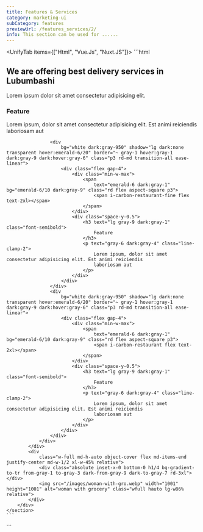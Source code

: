 ```yaml
---
title: Features & Services
category: marketing-ui
subCategory: features
previewUrl: /features_services/2/
info: This section can be used for ......
---
```


<UnifyTab items={["Html", "Vue.Js", "Nuxt.JS"]}>
  <TabItem>
    ```html
    <section py-20>
        <div px="5 sm:10 md:12 lg:5" class="max-w-7xl mx-auto flex flex-col md-flex-row gap-10 xl-gap-14">
            <div class="flex flex-1 flex-col gap-5">
                <div class="flex flex-col gap-5">
                    <div class="flex flex-col">
                        <h2 text="4xl lg:4xl gray-8 dark:white" class="font-bold">
                            We are offering best delivery services in Lubumbashi
                        </h2>
                    </div>
                    <p text="gray-7 dark:gray-3">Lorem ipsum dolor sit amet consectetur adipisicing
                        elit.</p>
                </div>
                <div class="space-y-3">
                    <div
                         bg="white dark:gray-950" shadow="lg dark:none transparent hover:emerald-6/20" border="~ gray-1 hover:gray-1 dark:gray-9 dark:hover:gray-6" class="p3 rd-md transition-all ease-linear">
                        <div class="flex gap-4">
                            <div class="min-w-max">
                                <span
                                    text="emerald-6 dark:gray-1" bg="emerald-6/10 dark:gray-9" class="rd flex aspect-square p3">
                                    <span i-carbon-restaurant flex text-2xl></span>
                                </span>
                            </div>
                            <div class="space-y-0.5">
                                <h3 text="lg gray-9 dark:gray-1" class="font-semibold">
                                    Feature
                                </h3>
                                <p text="gray-6 dark:gray-4" class="line-clamp-2">
                                    Lorem ipsum, dolor sit amet consectetur adipisicing elit. Est animi reiciendis
                                    laboriosam aut
                                </p>
                            </div>
                        </div>
                    </div>

                    <div
                        bg="white dark:gray-950" shadow="lg dark:none transparent hover:emerald-6/20" border="~ gray-1 hover:gray-1 dark:gray-9 dark:hover:gray-6" class="p3 rd-md transition-all ease-linear">
                        <div class="flex gap-4">
                            <div class="min-w-max">
                                <span
                                    text="emerald-6 dark:gray-1" bg="emerald-6/10 dark:gray-9" class="rd flex aspect-square p3">
                                    <span i-carbon-restaurant-fine flex text-2xl></span>
                                </span>
                            </div>
                            <div class="space-y-0.5">
                                <h3 text="lg gray-9 dark:gray-1" class="font-semibold">
                                    Feature
                                </h3>
                                <p text="gray-6 dark:gray-4" class="line-clamp-2">
                                    Lorem ipsum, dolor sit amet consectetur adipisicing elit. Est animi reiciendis
                                    laboriosam aut
                                </p>
                            </div>
                        </div>
                    </div>
                    <div
                        bg="white dark:gray-950" shadow="lg dark:none transparent hover:emerald-6/20" border="~ gray-1 hover:gray-1 dark:gray-9 dark:hover:gray-6" class="p3 rd-md transition-all ease-linear">
                        <div class="flex gap-4">
                            <div class="min-w-max">
                                <span
                                    text="emerald-6 dark:gray-1" bg="emerald-6/10 dark:gray-9" class="rd flex aspect-square p3">
                                    <span i-carbon-restaurant flex text-2xl></span>
                                </span>
                            </div>
                            <div class="space-y-0.5">
                                <h3 text="lg gray-9 dark:gray-1" class="font-semibold">
                                    Feature
                                </h3>
                                <p text="gray-6 dark:gray-4" class="line-clamp-2">
                                    Lorem ipsum, dolor sit amet consectetur adipisicing elit. Est animi reiciendis
                                    laboriosam aut
                                </p>
                            </div>
                        </div>
                    </div>
                </div>
            </div>
            <div
                class="w-full md-h-auto object-cover flex md-items-end justify-center md-w-1/2 xl-w-45% relative">
                <div class="absolute inset-x-0 bottom-0 h1/4 bg-gradient-to-tr from-gray-1 to-gray-3 dark-from-gray-9 dark-to-gray-7 rd-3xl"></div>
                <img src="/images/woman-with-gro.webp" width="1001" height="1001" alt="woman with grocery" class="wfull hauto lg-w86% relative">
            </div>
        </div>
    </section>
    ```
  </TabItem>

  <TabItem>
    ```
    <template>
        <section py-20>
            <div px="5 sm:10 md:12 lg:5" class="max-w-7xl mx-auto flex flex-col md-flex-row gap-10 xl-gap-14">
                <div class="flex flex-1 flex-col gap-5">
                    <div class="flex flex-col gap-5">
                        <div class="flex flex-col">
                            <h2 text="4xl lg:4xl gray-8 dark:white" class="font-bold">
                                We are offering best delivery services in Lubumbashi
                            </h2>
                        </div>
                        <p text="gray-7 dark:gray-3">Lorem ipsum dolor sit amet consectetur adipisicing
                            elit.</p>
                    </div>
                    <div class="space-y-3">
                        <div
                            bg="white dark:gray-950" shadow="lg dark:none transparent hover:emerald-6/20" border="~ gray-1 hover:gray-1 dark:gray-9 dark:hover:gray-6" class="p3 rd-md transition-all ease-linear">
                            <div class="flex gap-4">
                                <div class="min-w-max">
                                    <span
                                        text="emerald-6 dark:gray-1" bg="emerald-6/10 dark:gray-9" class="rd flex aspect-square p3">
                                        <span i-carbon-restaurant flex text-2xl></span>
                                    </span>
                                </div>
                                <div class="space-y-0.5">
                                    <h3 text="lg gray-9 dark:gray-1" class="font-semibold">
                                        Feature
                                    </h3>
                                    <p text="gray-6 dark:gray-4" class="line-clamp-2">
                                        Lorem ipsum, dolor sit amet consectetur adipisicing elit. Est animi reiciendis
                                        laboriosam aut
                                    </p>
                                </div>
                            </div>
                        </div>

                        <div
                            bg="white dark:gray-950" shadow="lg dark:none transparent hover:emerald-6/20" border="~ gray-1 hover:gray-1 dark:gray-9 dark:hover:gray-6" class="p3 rd-md transition-all ease-linear">
                            <div class="flex gap-4">
                                <div class="min-w-max">
                                    <span
                                        text="emerald-6 dark:gray-1" bg="emerald-6/10 dark:gray-9" class="rd flex aspect-square p3">
                                        <span i-carbon-restaurant-fine flex text-2xl></span>
                                    </span>
                                </div>
                                <div class="space-y-0.5">
                                    <h3 text="lg gray-9 dark:gray-1" class="font-semibold">
                                        Feature
                                    </h3>
                                    <p text="gray-6 dark:gray-4" class="line-clamp-2">
                                        Lorem ipsum, dolor sit amet consectetur adipisicing elit. Est animi reiciendis
                                        laboriosam aut
                                    </p>
                                </div>
                            </div>
                        </div>
                        <div
                            bg="white dark:gray-950" shadow="lg dark:none transparent hover:emerald-6/20" border="~ gray-1 hover:gray-1 dark:gray-9 dark:hover:gray-6" class="p3 rd-md transition-all ease-linear">
                            <div class="flex gap-4">
                                <div class="min-w-max">
                                    <span
                                        text="emerald-6 dark:gray-1" bg="emerald-6/10 dark:gray-9" class="rd flex aspect-square p3">
                                        <span i-carbon-restaurant flex text-2xl></span>
                                    </span>
                                </div>
                                <div class="space-y-0.5">
                                    <h3 text="lg gray-9 dark:gray-1" class="font-semibold">
                                        Feature
                                    </h3>
                                    <p text="gray-6 dark:gray-4" class="line-clamp-2">
                                        Lorem ipsum, dolor sit amet consectetur adipisicing elit. Est animi reiciendis
                                        laboriosam aut
                                    </p>
                                </div>
                            </div>
                        </div>
                    </div>
                </div>
                <div
                    class="w-full md-h-auto object-cover flex md-items-end justify-center md-w-1/2 xl-w-45% relative">
                    <div class="absolute inset-x-0 bottom-0 h1/4 bg-gradient-to-tr from-gray-1 to-gray-3 dark-from-gray-9 dark-to-gray-7 rd-3xl"></div>
                    <img src="/images/woman-with-gro.webp" width="1001" height="1001" alt="woman with grocery" class="wfull hauto lg-w86% relative">
                </div>

            </div>
        </section>
    </template>
    ```
  </TabItem> 

  <TabItem>
    ```
    <template>
        <section py-20>
            <div px="5 sm:10 md:12 lg:5" class="max-w-7xl mx-auto flex flex-col md-flex-row gap-10 xl-gap-14">
                <div class="flex flex-1 flex-col gap-5">
                    <div class="flex flex-col gap-5">
                        <div class="flex flex-col">
                            <h2 text="4xl lg:4xl gray-8 dark:white" class="font-bold">
                                We are offering best delivery services in Lubumbashi
                            </h2>
                        </div>
                        <p text="gray-7 dark:gray-3">Lorem ipsum dolor sit amet consectetur adipisicing
                            elit.</p>
                    </div>
                    <div class="space-y-3">
                        <div
                            bg="white dark:gray-950" shadow="lg dark:none transparent hover:emerald-6/20" border="~ gray-1 hover:gray-1 dark:gray-9 dark:hover:gray-6" class="p3 rd-md transition-all ease-linear">
                            <div class="flex gap-4">
                                <div class="min-w-max">
                                    <span
                                        text="emerald-6 dark:gray-1" bg="emerald-6/10 dark:gray-9" class="rd flex aspect-square p3">
                                        <span i-carbon-restaurant flex text-2xl></span>
                                    </span>
                                </div>
                                <div class="space-y-0.5">
                                    <h3 text="lg gray-9 dark:gray-1" class="font-semibold">
                                        Feature
                                    </h3>
                                    <p text="gray-6 dark:gray-4" class="line-clamp-2">
                                        Lorem ipsum, dolor sit amet consectetur adipisicing elit. Est animi reiciendis
                                        laboriosam aut
                                    </p>
                                </div>
                            </div>
                        </div>

                        <div
                            bg="white dark:gray-950" shadow="lg dark:none transparent hover:emerald-6/20" border="~ gray-1 hover:gray-1 dark:gray-9 dark:hover:gray-6" class="p3 rd-md transition-all ease-linear">
                            <div class="flex gap-4">
                                <div class="min-w-max">
                                    <span
                                        text="emerald-6 dark:gray-1" bg="emerald-6/10 dark:gray-9" class="rd flex aspect-square p3">
                                        <span i-carbon-restaurant-fine flex text-2xl></span>
                                    </span>
                                </div>
                                <div class="space-y-0.5">
                                    <h3 text="lg gray-9 dark:gray-1" class="font-semibold">
                                        Feature
                                    </h3>
                                    <p text="gray-6 dark:gray-4" class="line-clamp-2">
                                        Lorem ipsum, dolor sit amet consectetur adipisicing elit. Est animi reiciendis
                                        laboriosam aut
                                    </p>
                                </div>
                            </div>
                        </div>
                        <div
                            bg="white dark:gray-950" shadow="lg dark:none transparent hover:emerald-6/20" border="~ gray-1 hover:gray-1 dark:gray-9 dark:hover:gray-6" class="p3 rd-md transition-all ease-linear">
                            <div class="flex gap-4">
                                <div class="min-w-max">
                                    <span
                                        text="emerald-6 dark:gray-1" bg="emerald-6/10 dark:gray-9" class="rd flex aspect-square p3">
                                        <span i-carbon-restaurant flex text-2xl></span>
                                    </span>
                                </div>
                                <div class="space-y-0.5">
                                    <h3 text="lg gray-9 dark:gray-1" class="font-semibold">
                                        Feature
                                    </h3>
                                    <p text="gray-6 dark:gray-4" class="line-clamp-2">
                                        Lorem ipsum, dolor sit amet consectetur adipisicing elit. Est animi reiciendis
                                        laboriosam aut
                                    </p>
                                </div>
                            </div>
                        </div>
                    </div>
                </div>
                <div
                    class="w-full md-h-auto object-cover flex md-items-end justify-center md-w-1/2 xl-w-45% relative">
                    <div class="absolute inset-x-0 bottom-0 h1/4 bg-gradient-to-tr from-gray-1 to-gray-3 dark-from-gray-9 dark-to-gray-7 rd-3xl"></div>
                    <img src="/images/woman-with-gro.webp" width="1001" height="1001" alt="woman with grocery" class="wfull hauto lg-w86% relative">
                </div>

            </div>
        </section>
    </template>
    ```
  </TabItem>
</UnifyTab>